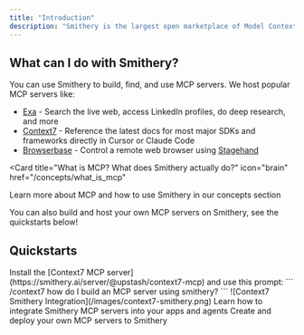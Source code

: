 ```yaml
---
title: "Introduction"
description: "Smithery is the largest open marketplace of Model Context Protocol (MCP) servers. We enable LLMs to do things like search the web, access databases, and more."
---
```


## What can I do with Smithery?

You can use Smithery to build, find, and use MCP servers. We host popular MCP servers like:

- [Exa](https://smithery.ai/server/exa) - Search the live web, access LinkedIn profiles, do deep research, and more
- [Context7](https://smithery.ai/server/@upstash/context7-mcp) - Reference the latest docs for most major SDKs and frameworks directly in Cursor or Claude Code
- [Browserbase](https://smithery.ai/server/@browserbasehq/mcp-browserbase) - Control a remote web browser using [Stagehand](https://stagehand.dev)

<Card
  title="What is MCP? What does Smithery actually do?"
  icon="brain"
  href="/concepts/what_is_mcp"
>
  Learn more about MCP and how to use Smithery in our concepts section
</Card>

You can also build and host your own MCP servers on Smithery, see the quickstarts below!

## Quickstarts

<Tip>
  Install the [Context7 MCP
  server](https://smithery.ai/server/@upstash/context7-mcp) and use this prompt:
  ``` /context7 how do I build an MCP server using smithery? ``` ![Context7
  Smithery Integration](/images/context7-smithery.png)
</Tip>

<CardGroup>
  <Card
    title="Use MCP Servers"
    icon="hammer"
    href="/getting_started/quickstart_connect"
  >
    Learn how to integrate Smithery MCP servers into your apps and agents
  </Card>
  <Card
    title="Build MCP Servers"
    icon="anvil"
    href="/getting_started/quickstart_build"
  >
    Create and deploy your own MCP servers to Smithery
  </Card>
</CardGroup>
